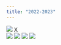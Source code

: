 ```yaml
---
title: "2022-2023"
---
```


<body>

  <div class="full-img" id="fullImgBox">
  <html>
    <img src="../Images/Project_Showcase/2023/!KrisAnnaMollieNixon.jpg" id="fullImg">
    <span onclick="closeFullImg()">X</span>
  </html>
  </div>
  
  <div class="img-gallery">
  <html>
    <img src="../Images/Project_Showcase/2023/!KrisAnnaMollieNixon.jpg" onclick="openFullImg(this.src)">
    <img src="../Images/Project_Showcase/2023/!BrendanAlaina.jpeg" onclick="openFullImg(this.src)">
    <img src="../Images/Project_Showcase/2023/!YishanAliceJohanna.jpg" onclick="openFullImg(this.src)">
    <img src="../Images/Project_Showcase/2023/!ChristianRoshanColton.jpg" onclick="openFullImg(this.src)">
  </html>
  </div>
  
<script>
  var fullImgBox = document.getElementById("fullImgBox");
  var fullImg = document.getElementById("fullImg");
  
  function openFullImg(pic){
    fullImgBox.style.display = "flex";
    fullImg.src = pic
  }
  
  function closeFullImg(){
  fullImgBox.style.display = "none";
  }
</script>

</body>
